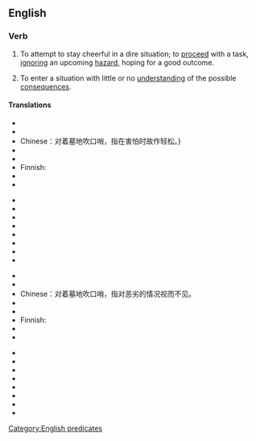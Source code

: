 ==English==

===Verb===
{{infl|en|verb|head=to [[whistle]] [[past]] the [[graveyard]]}}

# {{idiom|US}} To attempt to stay cheerful in a dire situation; to [[proceed]] with a task, [[ignoring]] an upcoming [[hazard]], hoping for a good outcome. 
# {{idiom|US}} To enter a situation with little or no [[understanding]] of the possible [[consequences]].

====Translations====
{{trans-top|to try to be cheerful in the face of one's fears}}
* {{trreq|Arabic}}
* {{trreq|Armenian}}
* Chinese：对着墓地吹口哨，指在害怕时故作轻松。}
* {{trreq|Czech}}
* {{trreq|Dutch}}
* Finnish: {{t|fi|pitää päänsä pystyssä}}
* {{trreq|French}}
* {{trreq|German}}
{{trans-mid}}
* {{trreq|Hindi}}
* {{trreq|Italian}}
* {{trreq|Japanese}}
* {{trreq|Korean}}
* {{trreq|Portuguese}}
* {{trreq|Russian}}
* {{trreq|Spanish}}
* {{trreq|Vietnamese}}
{{trans-bottom}}

{{trans-top|to ignore a bad situation}}
* {{trreq|Arabic}}
* {{trreq|Armenian}}
* Chinese：对着墓地吹口哨，指对恶劣的情况视而不见。
* {{trreq|Czech}}
* {{trreq|Dutch}}
* Finnish: {{t-|fi|lähteä soitellen sotaan}}
* {{trreq|French}}
* {{trreq|German}}
{{trans-mid}}
* {{trreq|Hindi}}
* {{trreq|Italian}}
* {{trreq|Japanese}}
* {{trreq|Korean}}
* {{trreq|Portuguese}}
* {{trreq|Russian}}
* {{trreq|Spanish}}
* {{trreq|Vietnamese}}
{{trans-bottom}}

[[Category:English predicates]]